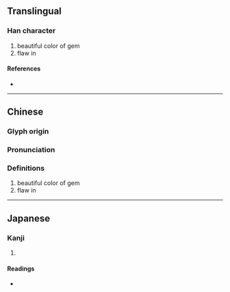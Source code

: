 {{character info}}
==Translingual==

===Han character===
{{Han char|rn=96|rad=玉|as=05|sn=9|four=11110|canj=MGYMP|ids=⿰𤣩此}}

# beautiful color of gem
# flaw in

====References====
* {{Han ref|kx=0729.060|dkj=20900|hdz=21110.100|uh=73BC|ud=29628|bh=D2AF|bd=53935}}

----

==Chinese==
{{zh-forms}}

===Glyph origin===
{{Han etym}}

===Pronunciation===
{{zh-pron
|m=cǐ
|c=ci2
|mc=y
|oc=y
|cat=
}}

===Definitions===
{{zh-hanzi}}

# beautiful color of gem
# flaw in

----

==Japanese==

===Kanji===
{{ja-kanji|grade=|rs=玉05}}

# {{rfdef|ja|sort=玉05}}

====Readings====
* {{ja-readings|on=[[せい]] (sei), [[さい]] (sai), [[さ]] (sa), [[し]] (shi)|kun=[[あざやか]] (azayaka)}}